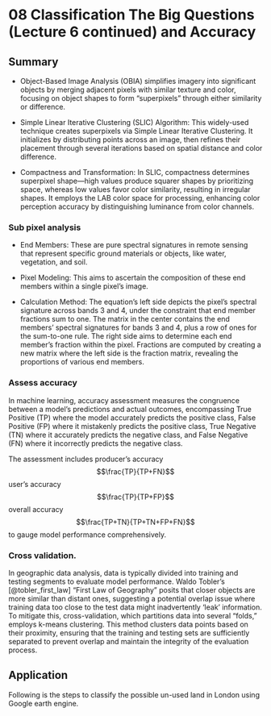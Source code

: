 # 08 Classification The Big Questions (Lecture 6 continued) and Accuracy

## Summary

-   Object-Based Image Analysis (OBIA) simplifies imagery into significant objects by merging adjacent pixels with similar texture and color, focusing on object shapes to form "superpixels" through either similarity or difference.

-   Simple Linear Iterative Clustering (SLIC) Algorithm: This widely-used technique creates superpixels via Simple Linear Iterative Clustering. It initializes by distributing points across an image, then refines their placement through several iterations based on spatial distance and color difference.

-   Compactness and Transformation: In SLIC, compactness determines superpixel shape—high values produce squarer shapes by prioritizing space, whereas low values favor color similarity, resulting in irregular shapes. It employs the LAB color space for processing, enhancing color perception accuracy by distinguishing luminance from color channels.

### Sub pixel analysis

-   End Members: These are pure spectral signatures in remote sensing that represent specific ground materials or objects, like water, vegetation, and soil.

-   Pixel Modeling: This aims to ascertain the composition of these end members within a single pixel's image.

-   Calculation Method: The equation's left side depicts the pixel's spectral signature across bands 3 and 4, under the constraint that end member fractions sum to one. The matrix in the center contains the end members' spectral signatures for bands 3 and 4, plus a row of ones for the sum-to-one rule. The right side aims to determine each end member's fraction within the pixel. Fractions are computed by creating a new matrix where the left side is the fraction matrix, revealing the proportions of various end members.

### Assess accuracy

In machine learning, accuracy assessment measures the congruence between a model's predictions and actual outcomes, encompassing True Positive (TP) where the model accurately predicts the positive class, False Positive (FP) where it mistakenly predicts the positive class, True Negative (TN) where it accurately predicts the negative class, and False Negative (FN) where it incorrectly predicts the negative class.

The assessment includes producer's accuracy $$\frac{TP}{TP+FN}$$ user's accuracy $$\frac{TP}{TP+FP}$$ overall accuracy $$\frac{TP+TN}{TP+TN+FP+FN}$$ to gauge model performance comprehensively.

### Cross validation.

In geographic data analysis, data is typically divided into training and testing segments to evaluate model performance. Waldo Tobler's [@tobler_first_law] "First Law of Geography" posits that closer objects are more similar than distant ones, suggesting a potential overlap issue where training data too close to the test data might inadvertently 'leak' information. To mitigate this, cross-validation, which partitions data into several "folds," employs k-means clustering. This method clusters data points based on their proximity, ensuring that the training and testing sets are sufficiently separated to prevent overlap and maintain the integrity of the evaluation process.

## Application

Following is the steps to classify the possible un-used land in London using Google earth engine.